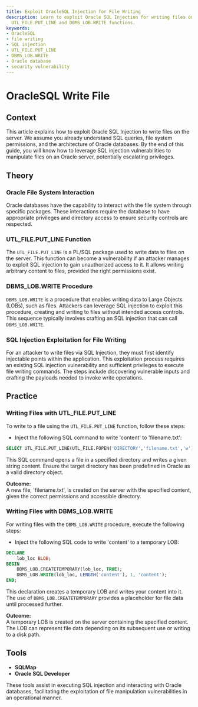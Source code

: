 ```yaml
---
title: Exploit OracleSQL Injection for File Writing
description: Learn to exploit Oracle SQL Injection for writing files on servers using
  UTL_FILE.PUT_LINE and DBMS_LOB.WRITE functions.
keywords:
- OracleSQL
- file writing
- SQL injection
- UTL_FILE.PUT_LINE
- DBMS_LOB.WRITE
- Oracle database
- security vulnerability
---
```


# OracleSQL Write File

## Context

This article explains how to exploit Oracle SQL Injection to write files on the server. We assume you already understand SQL queries, file system permissions, and the architecture of Oracle databases. By the end of this guide, you will know how to leverage SQL injection vulnerabilities to manipulate files on an Oracle server, potentially escalating privileges.

## Theory

### Oracle File System Interaction

Oracle databases have the capability to interact with the file system through specific packages. These interactions require the database to have appropriate privileges and directory access to ensure security controls are respected.

### UTL_FILE.PUT_LINE Function

The `UTL_FILE.PUT_LINE` is a PL/SQL package used to write data to files on the server. This function can become a vulnerability if an attacker manages to exploit SQL injection to gain unauthorized access to it. It allows writing arbitrary content to files, provided the right permissions exist.

### DBMS_LOB.WRITE Procedure

`DBMS_LOB.WRITE` is a procedure that enables writing data to Large Objects (LOBs), such as files. Attackers can leverage SQL injection to exploit this procedure, creating and writing to files without intended access controls. This sequence typically involves crafting an SQL injection that can call `DBMS_LOB.WRITE`.

### SQL Injection Exploitation for File Writing

For an attacker to write files via SQL Injection, they must first identify injectable points within the application. This exploitation process requires an existing SQL injection vulnerability and sufficient privileges to execute file writing commands. The steps include discovering vulnerable inputs and crafting the payloads needed to invoke write operations.

## Practice

### Writing Files with UTL_FILE.PUT_LINE

To write to a file using the `UTL_FILE.PUT_LINE` function, follow these steps:

- Inject the following SQL command to write 'content' to 'filename.txt':

```sql
SELECT UTL_FILE.PUT_LINE(UTL_FILE.FOPEN('DIRECTORY','filename.txt','w'), 'content');
```

This SQL command opens a file in a specified directory and writes a given string content. Ensure the target directory has been predefined in Oracle as a valid directory object.

**Outcome:**  
A new file, 'filename.txt', is created on the server with the specified content, given the correct permissions and accessible directory.

### Writing Files with DBMS_LOB.WRITE

For writing files with the `DBMS_LOB.WRITE` procedure, execute the following steps:

- Inject the following SQL code to write 'content' to a temporary LOB:

```sql
DECLARE
    lob_loc BLOB; 
BEGIN 
    DBMS_LOB.CREATETEMPORARY(lob_loc, TRUE); 
    DBMS_LOB.WRITE(lob_loc, LENGTH('content'), 1, 'content'); 
END;
```

This declaration creates a temporary LOB and writes your content into it. The use of `DBMS_LOB.CREATETEMPORARY` provides a placeholder for file data until processed further.

**Outcome:**  
A temporary LOB is created on the server containing the specified content. The LOB can represent file data depending on its subsequent use or writing to a disk path.

## Tools

- **SQLMap**
- **Oracle SQL Developer**

These tools assist in executing SQL injection and interacting with Oracle databases, facilitating the exploitation of file manipulation vulnerabilities in an operational manner.